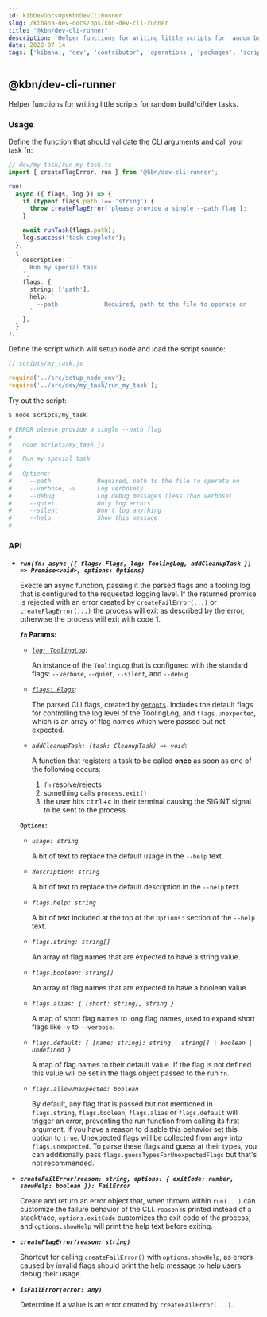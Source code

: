 ```yaml
---
id: kibDevDocsOpsKbnDevCliRunner
slug: /kibana-dev-docs/ops/kbn-dev-cli-runner
title: "@kbn/dev-cli-runner"
description: 'Helper functions for writing little scripts for random build/ci/dev tasks'
date: 2022-07-14
tags: ['kibana', 'dev', 'contributor', 'operations', 'packages', 'scripts', 'cli']
---
```


## @kbn/dev-cli-runner

Helper functions for writing little scripts for random build/ci/dev tasks.

### Usage

Define the function that should validate the CLI arguments and call your task fn:

```ts
// dev/my_task/run_my_task.ts
import { createFlagError, run } from '@kbn/dev-cli-runner';

run(
  async ({ flags, log }) => {
    if (typeof flags.path !== 'string') {
      throw createFlagError('please provide a single --path flag');
    }

    await runTask(flags.path);
    log.success('task complete');
  },
  {
    description: `
      Run my special task
    `,
    flags: {
      string: ['path'],
      help: `
        --path             Required, path to the file to operate on
      `
    },
  }
);
```

Define the script which will setup node and load the script source:

```js
// scripts/my_task.js

require('../src/setup_node_env');
require('../src/dev/my_task/run_my_task');
```

Try out the script:

```sh
$ node scripts/my_task

# ERROR please provide a single --path flag
# 
#   node scripts/my_task.js
# 
#   Run my special task
# 
#   Options:
#     --path             Required, path to the file to operate on
#     --verbose, -v      Log verbosely
#     --debug            Log debug messages (less than verbose)
#     --quiet            Only log errors
#     --silent           Don't log anything
#     --help             Show this message
#
```

### API

- ***`run(fn: async ({ flags: Flags, log: ToolingLog, addCleanupTask }) => Promise<void>, options: Options)`***
  
    Execte an async function, passing it the parsed flags and a tooling log that is configured to the requested logging level. If the returned promise is rejected with an error created by `createFailError(...)` or `createFlagError(...)` the process will exit as described by the error, otherwise the process will exit with code 1.
    
    **`fn` Params:**
    - *[`log: ToolingLog`](../../../packages/kbn-dev-utils/src/tooling_log/tooling_log.js)*:

      An instance of the `ToolingLog` that is configured with the standard flags: `--verbose`, `--quiet`, `--silent`, and `--debug`

    - *[`flags: Flags`](flags.ts)*:

      The parsed CLI flags, created by [`getopts`](https://www.npmjs.com/package/getopts). Includes the default flags for controlling the log level of the ToolingLog, and `flags.unexpected`, which is an array of flag names which were passed but not expected.

    - *`addCleanupTask: (task: CleanupTask) => void`*:

      A function that registers a task to be called __once__ as soon as one of the following occurs:

      1. `fn` resolve/rejects
      2. something calls `process.exit()`
      3. the user hits <kbd>ctrl</kbd>+<kbd>c</kbd> in their terminal causing the SIGINT signal to be sent to the process

    **`Options`:**
    - *`usage: string`*

      A bit of text to replace the default usage in the `--help` text.

    - *`description: string`*

      A bit of text to replace the default description in the `--help` text.

    - *`flags.help: string`*

      A bit of text included at the top of the `Options:` section of the `--help` text.

    - *`flags.string: string[]`*

      An array of flag names that are expected to have a string value.

    - *`flags.boolean: string[]`*

      An array of flag names that are expected to have a boolean value.

    - *`flags.alias: { [short: string], string }`*

      A map of short flag names to long flag names, used to expand short flags like `-v` to `--verbose`.

    - *`flags.default: { [name: string]: string | string[] | boolean | undefined }`*

      A map of flag names to their default value. If the flag is not defined this value will be set in the flags object passed to the run `fn`.

    - *`flags.allowUnexpected: boolean`*

      By default, any flag that is passed but not mentioned in `flags.string`, `flags.boolean`, `flags.alias` or `flags.default` will trigger an error, preventing the run function from calling its first argument. If you have a reason to disable this behavior set this option to `true`. Unexpected flags will be collected from argv into `flags.unexpected`. To parse these flags and guess at their types, you can additionally pass `flags.guessTypesForUnexpectedFlags` but that's not recommended.


- ***`createFailError(reason: string, options: { exitCode: number, showHelp: boolean }): FailError`***
    
    Create and return an error object that, when thrown within `run(...)` can customize the failure behavior of the CLI. `reason` is printed instead of a stacktrace, `options.exitCode` customizes the exit code of the process, and `options.showHelp` will print the help text before exiting.

- ***`createFlagError(reason: string)`***

    Shortcut for calling `createFailError()` with `options.showHelp`, as errors caused by invalid flags should print the help message to help users debug their usage.

- ***`isFailError(error: any)`***

    Determine if a value is an error created by `createFailError(...)`.